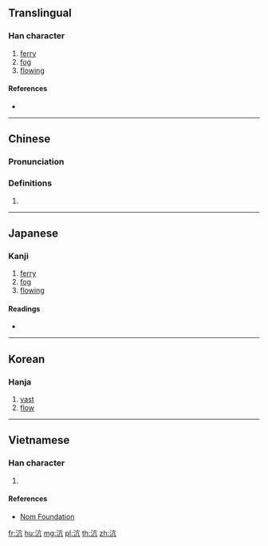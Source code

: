 {{character info/new}}
==Translingual==

===Han character===
{{Han char|rn=85|rad=水|as=04|sn=7|four=30117|canj=EYHN|ids=⿰氵亢}}

# [[ferry]]
# [[fog]]
# [[flow]]ing

====References====
* {{Han ref|kx=0610.030|dkj=17187|dj=1002.130|hdz=31572.020|uh=6C86|ud=27782|bh=A859|bd=43097}}

----

==Chinese==
{{zh-forms}}

===Pronunciation===
{{zh-pron
|m=hàng,háng
|c=hong4
|mn=khòng
|mc=y
|oc=y
|ma=
|cat=n,a
}}

===Definitions===
{{zh-hanzi}}

# {{rfdef|lang=zh}}

----

==Japanese==

===Kanji===
{{ja-kanji|grade=|rs=水04}}

# [[ferry]]
# [[fog]]
# [[flowing]]

====Readings====
* {{ja-readings|on=[[こう]] (kō), [[ごう]] (gō)|kun=[[ひろい]] (hiroi)}}

----

==Korean==

===Hanja===
{{ko-hanja|hangeul=항|eumhun=|rv=hang|mr=hang|y=hang}}

# [[vast]]
# [[flow]]

----

==Vietnamese==

===Han character===
{{vi-readings|rs=水04| hanviet = hàng}}

# {{defn|lang=vi|sort=水04}}

====References====
*[http://nomfoundation.org/common/nom_details.php?codepoint=6c86 Nom Foundation]

[[fr:沆]]
[[hu:沆]]
[[mg:沆]]
[[pl:沆]]
[[th:沆]]
[[zh:沆]]